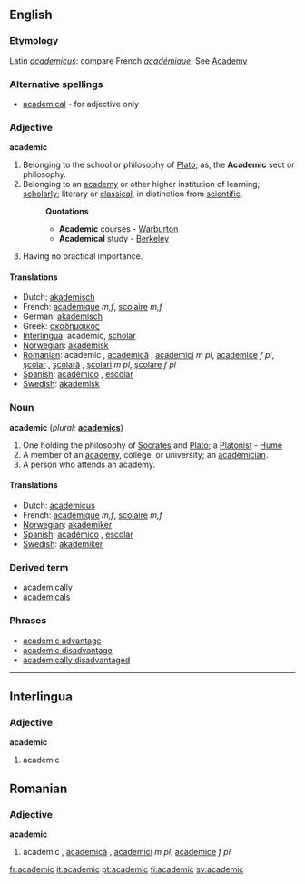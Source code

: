==English==

===Etymology===
Latin ''[[academicus]]'': compare French ''[[académique]]''. See [[Academy]]

===Alternative spellings===
*[[academical]] - for adjective only

===Adjective===
'''academic'''
# Belonging to the school or philosophy of [[Plato]]; as, the '''Academic''' sect or philosophy.
# Belonging to an [[academy]] or other higher institution of learning; [[scholarly]]; literary or [[classical]], in distinction from [[scientific]].
#:'''Quotations'''
#:*'''Academic''' courses - [[Warburton]]
#:*'''Academical''' study - [[Berkeley]]
# Having no practical importance.

====Translations====
*Dutch: [[akademisch]]
*French: [[académique]] ''m,f'', [[scolaire]] ''m,f''
*German: [[akademisch]]
*Greek: [[ακαδημαϊκός]]
*[[Interlingua]]: academic, [[scholar]]
*[[Norwegian]]: [[akademisk]]
*[[Romanian]]: academic {{m}}, [[academică]] {{f}}, [[academici]] ''m pl'', [[academice]] ''f pl'', [[şcolar]] {{m}}, [[şcolară]] {{f}}, [[şcolari]] ''m pl'', [[şcolare]] ''f pl''
*[[Spanish]]: [[académico]] {{m}}, [[escolar]] {{m}}
*[[Swedish]]: [[akademisk]]

===Noun===
'''academic'''  (''plural:'' '''[[academics]]''')
# One holding the philosophy of [[Socrates]] and [[Plato]]; a [[Platonist]] - [[Hume]]
# A member of an [[academy]], college, or university; an [[academician]].
# A person who attends an academy.

====Translations====
*Dutch: [[academicus]] {{m}}
*French: [[académique]] ''m,f'', [[scolaire]] ''m,f''
*[[Norwegian]]: [[akademiker]]
*[[Spanish]]: [[académico]] {{m}}, [[escolar]] {{m}}
*[[Swedish]]: [[akademiker]]

===Derived term===
*[[academically]]
*[[academicals]]

===Phrases===
*[[academic advantage]]
*[[academic disadvantage]]
*[[academically disadvantaged]]
----

==Interlingua==
===Adjective===
'''academic'''
#academic

==Romanian==
===Adjective===
'''academic'''
#academic {{m}}, [[academică]] {{f}}, [[academici]] ''m pl'', [[academice]] ''f pl''

[[fr:academic]]
[[it:academic]]
[[pt:academic]]
[[fi:academic]]
[[sv:academic]]